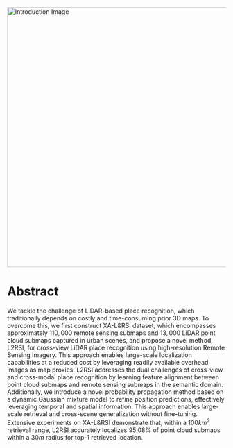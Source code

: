 <img src="./introduction3.jpg" alt="Introduction Image" style="display: block; margin-left: auto; margin-right: auto; width: 600px;" />

# Abstract

We tackle the challenge of LiDAR-based place recognition, which traditionally depends on costly and time-consuming prior 3D maps. 
To overcome this, we first construct XA-L\&RSI dataset, which encompasses approximately $110,000$ remote sensing submaps and $13,000$ LiDAR point cloud submaps captured in urban scenes, and propose a novel method, L2RSI, for cross-view LiDAR place recognition using high-resolution Remote Sensing Imagery. This approach enables large-scale localization capabilities at a reduced cost by leveraging readily available overhead images as map proxies. L2RSI addresses the dual challenges of cross-view and cross-modal place recognition by learning feature alignment between point cloud submaps and remote sensing submaps in the semantic domain. Additionally, we introduce a novel probability propagation method based on a dynamic Gaussian mixture model to refine position predictions, effectively leveraging temporal and spatial information. This approach enables large-scale retrieval and cross-scene generalization without fine-tuning. Extensive experiments on XA-L\&RSI demonstrate that, within a $100km^2$ retrieval range, L2RSI accurately localizes $95.08$\% of point cloud submaps within a $30m$ radius for top-1 retrieved location.
